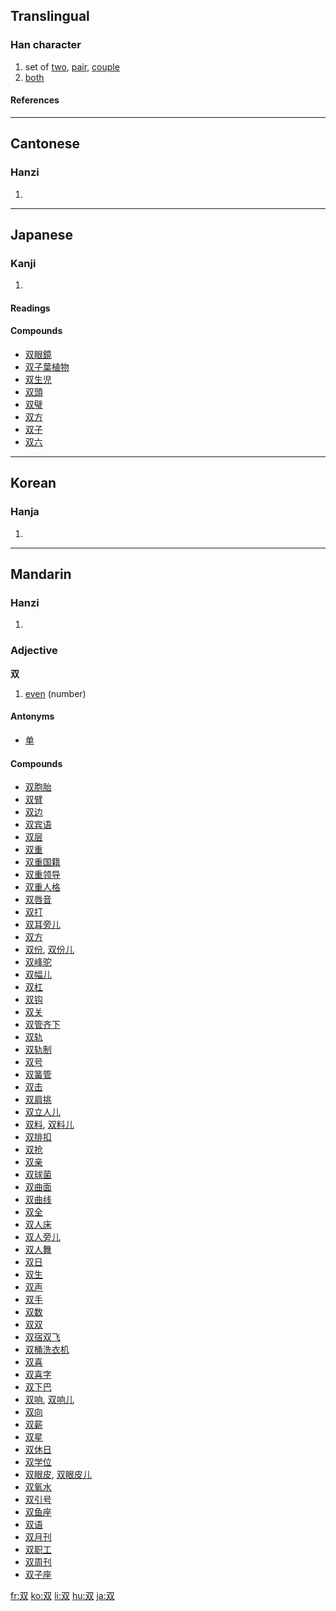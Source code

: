{{see|雙}}
==Translingual==

===Han character===
{{Han char|rn=29|rad=又|as=02|sn=4|four=|canj=水水 (EE), X水水 (XEE)}}

# set of [[two]], [[pair]], [[couple]]
# [[both]]

====References====
{{Han ref|kx=0165.170|dkj=03125|dj=0375.020|hdz=10393.090|uh=53CC|ud=21452}}

----

==Cantonese==

===Hanzi===
{{yue-hanzi|jyut=|y=seung1}}

# {{defn|Cantonese}}

----

==Japanese==

===Kanji===
{{ja-kanji|grade=c|rs=又02}}

# {{defn|Japanese}}

====Readings====
{{ja-readings|on=[[そう]] (sō)|kun=[[ふたつ]] (futatsu), [[ならぶ]] (narabu), [[たぐい]] (tagui)}}

====Compounds====
*[[双眼鏡]]
*[[双子葉植物]]
*[[双生児]]
*[[双頭]]
*[[双璧]]
*[[双方]]
*[[双子]]
*[[双六]]

----

==Korean==

===Hanja===
{{ko-hanja|hangeul=쌍|rv=ssang|mr=ssang}}

# {{defn|Korean}}

----

==Mandarin==

===Hanzi===
{{cmn-hanzi|tra=雙|pin=[[shuāng]] ([[shuang1]])|wg=shuang<sup>1</sup>}}

# {{defn|Mandarin}}

===Adjective===
'''双'''

# [[even]] (number)

====Antonyms====
*[[单]]

====Compounds====
*[[双胞胎]]
*[[双臂]]
*[[双边]]
*[[双宾语]]
*[[双层]]
*[[双重]]
*[[双重国籍]]
*[[双重领导]]
*[[双重人格]]
*[[双唇音]]
*[[双打]]
*[[双耳旁儿]]
*[[双方]]
*[[双份]], [[双份儿]]
*[[双峰驼]]
*[[双幅儿]]
*[[双杠]]
*[[双钩]]
*[[双关]]
*[[双管齐下]]
*[[双轨]]
*[[双轨制]]
*[[双号]]
*[[双簧管]]
*[[双击]]
*[[双肩挑]]
*[[双立人儿]]
*[[双料]], [[双料儿]]
*[[双排扣]]
*[[双抢]]
*[[双亲]]
*[[双球菌]]
*[[双曲面]]
*[[双曲线]]
*[[双全]]
*[[双人床]]
*[[双人旁儿]]
*[[双人舞]]
*[[双日]]
*[[双生]]
*[[双声]]
*[[双手]]
*[[双数]]
*[[双双]]
*[[双宿双飞]]
*[[双桶洗衣机]]
*[[双喜]]
*[[双喜字]]
*[[双下巴]]
*[[双响]], [[双响儿]]
*[[双向]]
*[[双薪]]
*[[双星]]
*[[双休日]]
*[[双学位]]
*[[双眼皮]], [[双眼皮儿]]
*[[双氧水]]
*[[双引号]]
*[[双鱼座]]
*[[双语]]
*[[双月刊]]
*[[双职工]]
*[[双周刊]]
*[[双子座]]

[[fr:双]]
[[ko:双]]
[[li:双]]
[[hu:双]]
[[ja:双]]